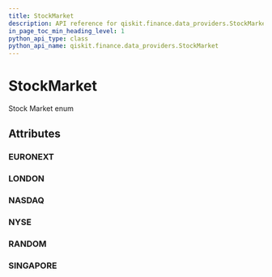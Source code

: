 ```yaml
---
title: StockMarket
description: API reference for qiskit.finance.data_providers.StockMarket
in_page_toc_min_heading_level: 1
python_api_type: class
python_api_name: qiskit.finance.data_providers.StockMarket
---
```


# StockMarket

<Class id="qiskit.finance.data_providers.StockMarket" isDedicatedPage={true} github="https://github.com/qiskit-community/qiskit-aqua/tree/stable/0.7/qiskit/finance/data_providers/_base_data_provider.py" signature="StockMarket(value)">
  Stock Market enum

  ## Attributes

  ### EURONEXT

  <Attribute id="qiskit.finance.data_providers.StockMarket.EURONEXT" signature="= 'XPAR'" />

  ### LONDON

  <Attribute id="qiskit.finance.data_providers.StockMarket.LONDON" signature="= 'XLON'" />

  ### NASDAQ

  <Attribute id="qiskit.finance.data_providers.StockMarket.NASDAQ" signature="= 'NASDAQ'" />

  ### NYSE

  <Attribute id="qiskit.finance.data_providers.StockMarket.NYSE" signature="= 'NYSE'" />

  ### RANDOM

  <Attribute id="qiskit.finance.data_providers.StockMarket.RANDOM" signature="= 'RANDOM'" />

  ### SINGAPORE

  <Attribute id="qiskit.finance.data_providers.StockMarket.SINGAPORE" signature="= 'XSES'" />
</Class>

